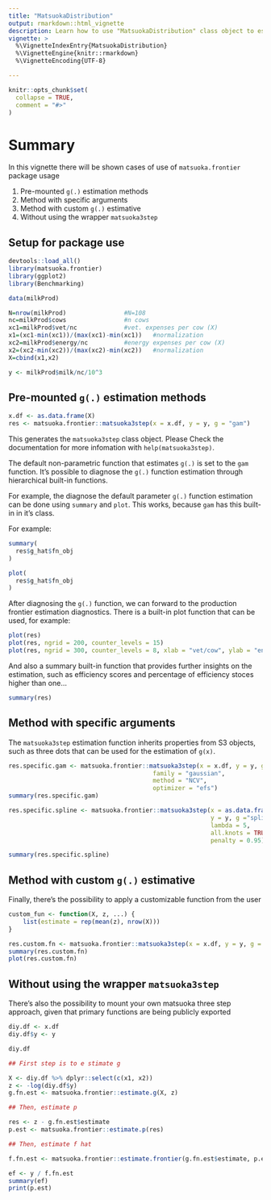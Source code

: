 ```yaml
---
title: "MatsuokaDistribution"
output: rmarkdown::html_vignette
description: Learn how to use "MatsuokaDistribution" class object to estimate the production frontier
vignette: >
  %\VignetteIndexEntry{MatsuokaDistribution}
  %\VignetteEngine{knitr::rmarkdown}
  %\VignetteEncoding{UTF-8}

---
```


```r
knitr::opts_chunk$set(
  collapse = TRUE,
  comment = "#>"
)
```

# Summary

In this vignette there will be shown cases of use of `matsuoka.frontier` package usage

1. Pre-mounted `g(.)` estimation methods
2. Method with specific arguments
3. Method with custom `g(.)` estimative
4. Without using the wrapper `matsuoka3step`

## Setup for package use

```r
devtools::load_all()
library(matsuoka.frontier)
library(ggplot2)
library(Benchmarking)

data(milkProd)

N=nrow(milkProd)                #N=108
nc=milkProd$cows                #n cows
xc1=milkProd$vet/nc             #vet. expenses per cow (X)
x1=(xc1-min(xc1))/(max(xc1)-min(xc1))   #normalization 
xc2=milkProd$energy/nc          #energy expenses per cow (X)
x2=(xc2-min(xc2))/(max(xc2)-min(xc2))   #normalization
X=cbind(x1,x2)

y <- milkProd$milk/nc/10^3 
```

## Pre-mounted `g(.)` estimation methods

```r
x.df <- as.data.frame(X)
res <- matsuoka.frontier::matsuoka3step(x = x.df, y = y, g = "gam")
```

This generates the `matsuoka3step` class object.
Please Check the documentation for more infomation with `help(matsuoka3step)`.

The default non-parametric function that estimates `g(.)` is set to the `gam` function.
It's possible to diagnose the `g(.)` function estimation through hierarchical built-in functions.

For example, the diagnose the default parameter `g(.)` function estimation can be done using `summary` and `plot`. This works, because `gam` has this built-in in it's class.

For example:
```r
summary(
  res$g_hat$fn_obj
)

plot(
  res$g_hat$fn_obj
)
```

After diagnosing the `g(.)` function, we can forward to the production frontier estimation diagnostics.
There is a built-in plot function that can be used, for example:
```r
plot(res)
plot(res, ngrid = 200, counter_levels = 15)
plot(res, ngrid = 300, counter_levels = 8, xlab = "vet/cow", ylab = "energy/cow")
```

And also a summary built-in function that provides further insights on the estimation, such as efficiency scores and percentage of efficiency stoces higher than one...
```r
summary(res)
```

## Method with specific arguments

The `matsuoka3step` estimation function inherits properties from S3 objects, such as three dots that can be used for the estimation of `g(x)`.

```r
res.specific.gam <- matsuoka.frontier::matsuoka3step(x = x.df, y = y, g = "gam",
                                        family = "gaussian",
                                        method = "NCV",
                                        optimizer = "efs")
summary(res.specific.gam)

res.specific.spline <- matsuoka.frontier::matsuoka3step(x = as.data.frame(x.df$x1),
                                                        y = y, g ="spline",
                                                        lambda = 5,
                                                        all.knots = TRUE,
                                                        penalty = 0.95)

summary(res.specific.spline)
```

## Method with custom `g(.)` estimative

Finally, there's the possibility to apply a customizable function from the user

```r
custom_fun <- function(X, z, ...) {
    list(estimate = rep(mean(z), nrow(X)))
}

res.custom.fn <- matsuoka.frontier::matsuoka3step(x = x.df, y = y, g = custom_fun)
summary(res.custom.fn)
plot(res.custom.fn)
```

## Without using the wrapper `matsuoka3step`

There's also the possibility to mount your own matsuoka three step approach, given that primary functions are being publicly exported

```r
diy.df <- x.df
diy.df$y <- y

diy.df

## First step is to e stimate g

X <- diy.df %>% dplyr::select(c(x1, x2))
z <- -log(diy.df$y)
g.fn.est <- matsuoka.frontier::estimate.g(X, z)

## Then, estimate p

res <- z - g.fn.est$estimate
p.est <- matsuoka.frontier::estimate.p(res)

## Then, estimate f hat

f.fn.est <- matsuoka.frontier::estimate.frontier(g.fn.est$estimate, p.est)

ef <- y / f.fn.est
summary(ef)
print(p.est)
```